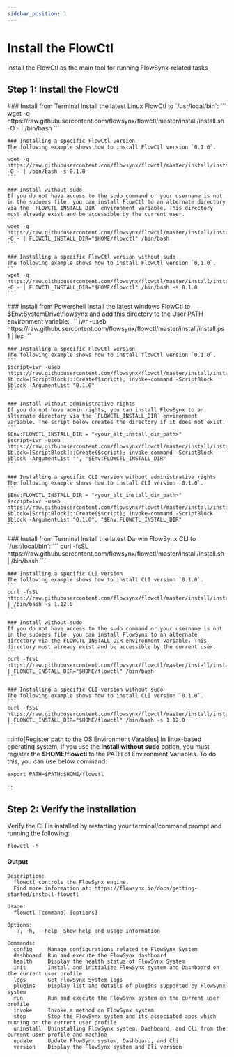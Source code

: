 ```yaml
---
sidebar_position: 1
---
```


# Install the FlowCtl

Install the FlowCtl as the main tool for running FlowSynx-related tasks

## Step 1: Install the FlowCtl

<Tabs groupId="operating-systems">
  <TabItem value="linux" label="Linux">
    ### Install from Terminal
    Install the latest Linux FlowCtl to `/usr/local/bin`:
    ```
    wget -q https://raw.githubusercontent.com/flowsynx/flowctl/master/install/install.sh -O - | /bin/bash
    ```

    ### Installing a specific FlowCtl version
    The following example shows how to install FlowCtl version `0.1.0`.
    ```
    wget -q https://raw.githubusercontent.com/flowsynx/flowctl/master/install/install.sh -O - | /bin/bash -s 0.1.0
    ```

    ### Install without sudo
    If you do not have access to the sudo command or your username is not in the sudoers file, you can install FlowCtl to an alternate directory via the `FLOWCTL_INSTALL_DIR` environment variable. This directory must already exist and be accessible by the current user.
    ```
    wget -q https://raw.githubusercontent.com/flowsynx/flowctl/master/install/install.sh -O - | FLOWCTL_INSTALL_DIR="$HOME/flowctl" /bin/bash
    ```

    ### Installing a specific FlowCtl version without sudo
    The following example shows how to install FlowCtl version `0.1.0`.
    ```
    wget -q https://raw.githubusercontent.com/flowsynx/flowctl/master/install/install.sh -O - | FLOWCTL_INSTALL_DIR="$HOME/flowctl" /bin/bash -s 0.1.0
    ```
  </TabItem>
  <TabItem value="windows" label="Windows">
    ### Install from Powershell
    Install the latest windows FlowCtl to $Env:SystemDrive\flowsynx and add this directory to the User PATH environment variable:
    ```
    iwr -useb https://raw.githubusercontent.com/flowsynx/flowctl/master/install/install.ps1 | iex
    ```

    ### Installing a specific FlowCtl version
    The following example shows how to install flowCtl version `0.1.0`.
    ```
    $script=iwr -useb https://raw.githubusercontent.com/flowsynx/flowctl/master/install/install.ps1; $block=[ScriptBlock]::Create($script); invoke-command -ScriptBlock $block -ArgumentList "0.1.0"
    ```
  
    ### Install without administrative rights
    If you do not have admin rights, you can install FlowSynx to an alternate directory via the `FLOWCTL_INSTALL_DIR` environment variable. The script below creates the directory if it does not exist.
    ```
    $Env:FLOWCTL_INSTALL_DIR = "<your_alt_install_dir_path>"
    $script=iwr -useb https://raw.githubusercontent.com/flowsynx/flowctl/master/install/install.ps1; $block=[ScriptBlock]::Create($script); invoke-command -ScriptBlock $block -ArgumentList "", "$Env:FLOWCTL_INSTALL_DIR"
    ```
  
    ### Installing a specific CLI version without administrative rights
    The following example shows how to install CLI version `0.1.0`.
    ```
    $Env:FLOWCTL_INSTALL_DIR = "<your_alt_install_dir_path>"
    $script=iwr -useb https://raw.githubusercontent.com/flowsynx/flowctl/master/install/install.ps1; $block=[ScriptBlock]::Create($script); invoke-command -ScriptBlock $block -ArgumentList "0.1.0", "$Env:FLOWCTL_INSTALL_DIR"
    ```
  </TabItem>
  <TabItem value="macos" label="MacOS">
    ### Install from Terminal
    Install the latest Darwin FlowSynx CLI to `/usr/local/bin`:
    ```
    curl -fsSL https://raw.githubusercontent.com/flowsynx/flowctl/master/install/install.sh | /bin/bash
    ```

    ### Installing a specific CLI version
    The following example shows how to install CLI version `0.1.0`.
    ```
    curl -fsSL https://raw.githubusercontent.com/flowsynx/flowctl/master/install/install.sh | /bin/bash -s 1.12.0
    ```

    ### Install without sudo
    If you do not have access to the sudo command or your username is not in the sudoers file, you can install FlowSynx to an alternate directory via the FLOWCTL_INSTALL_DIR environment variable. This directory must already exist and be accessible by the current user.
    ```
    curl -fsSL https://raw.githubusercontent.com/flowsynx/flowctl/master/install/install.sh | FLOWCTL_INSTALL_DIR="$HOME/flowctl" /bin/bash
    ```

    ### Installing a specific CLI version without sudo
    The following example shows how to install CLI version `0.1.0`.
    ```
    curl -fsSL https://raw.githubusercontent.com/flowsynx/flowctl/master/install/install.sh | FLOWCTL_INSTALL_DIR="$HOME/flowctl" /bin/bash -s 1.12.0
    ```
  </TabItem>
</Tabs>

:::info[Register path to the OS Environment Varables]
In linux-based operating system, if you use the **Install without sudo** option, you must register the **$HOME/flowctl** to the PATH of Environment Variables. To do this, you can use below command:

```
export PATH=$PATH:$HOME/flowctl
```
:::

## Step 2: Verify the installation
Verify the CLI is installed by restarting your terminal/command prompt and running the following:
```
flowctl -h
```
#### Output
```
Description:
  flowctl controls the FlowSynx engine.
  Find more information at: https://flowsynx.io/docs/getting-started/install-flowctl

Usage:
  flowctl [command] [options]

Options:
  -?, -h, --help  Show help and usage information

Commands:
  config     Manage configurations related to FlowSynx System
  dashboard  Run and execute the FlowSynx dashboard
  health     Display the health status of FlowSynx System
  init       Install and initialize FlowSynx system and Dashboard on the current user profile
  logs       Get FlowSynx System logs
  plugins    Display list and details of plugins supported by FlowSynx system
  run        Run and execute the FlowSynx system on the current user profile
  invoke     Invoke a method on FlowSynx system
  stop       Stop the FlowSynx system and its associated apps which running on the current user profile
  uninstall  Uninstalling FlowSynx system, Dashboard, and Cli from the current user profile and machine
  update     Update FlowSynx system, Dashboard, and Cli
  version    Display the FlowSynx system and Cli version
```